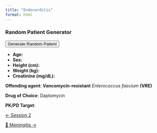 ```yaml
---
title: "Endocarditis"
format: html
---
```


::: {.panel}
### Random Patient Generator

<div>
  <button onclick="generatePatient()">Generate Random Patient</button>
  <ul>
    <li><strong>Age:</strong> <u><span id="random-age"></span></u></li>
    <li><strong>Sex:</strong> <u><span id="random-sex"></span></u></li>
    <li><strong>Height (cm):</strong> <u><span id="random-height"></span></u></li>
    <li><strong>Weight (kg):</strong> <u><span id="random-weight"></span></u></li>
    <li><strong>Creatinine (mg/dL):</strong> <u><span id="random-creatinine"></span></u></li>
  </ul>
</div>

<script>
  function generatePatient() {
    // Generate random values
    var age = Math.floor(Math.random() * (90 - 18 + 1)) + 18;
    var sex = Math.random() < 0.5 ? "Male" : "Female";
    var height = Math.floor(Math.random() * (200 - 140 + 1)) + 140;
    var weight = Math.floor(Math.random() * (140 - 40 + 1)) + 40;
    var creatinine = (Math.random() * (2.0 - 0.5) + 0.5).toFixed(2);

    // Update the UI
    document.getElementById('random-age').innerText = age;
    document.getElementById('random-sex').innerText = sex;
    document.getElementById('random-height').innerText = height;
    document.getElementById('random-weight').innerText = weight;
    document.getElementById('random-creatinine').innerText = creatinine;

    // Store in localStorage
    var patient = {
      age: age,
      sex: sex,
      height: height,
      weight: weight,
      creatinine: creatinine
    };
    localStorage.setItem('randomPatient', JSON.stringify(patient));
  }

  // On page load, check if there's a saved patient and display it
  window.onload = function() {
    var savedPatient = localStorage.getItem('randomPatient');
    if (savedPatient) {
      var patient = JSON.parse(savedPatient);
      document.getElementById('random-age').innerText = patient.age;
      document.getElementById('random-sex').innerText = patient.sex;
      document.getElementById('random-height').innerText = patient.height;
      document.getElementById('random-weight').innerText = patient.weight;
      document.getElementById('random-creatinine').innerText = patient.creatinine;
    }
  }
</script>
:::

**Offending agent**: **Vancomycin-resistant** *Enterococcus faecium* **(VRE)**

**Drug of Choice**: Daptomycin

**PK/PD Target**:

::::: {.d-flex .justify-content-between .border-top .pt-4 .mt-4}
<div>

[← Session 2](../../index.qmd){.btn .btn-outline-primary}

</div>

<div>

[🧠 Meningitis →](../meningitis/index.qmd){.btn .btn-outline-primary}

</div>
:::::
